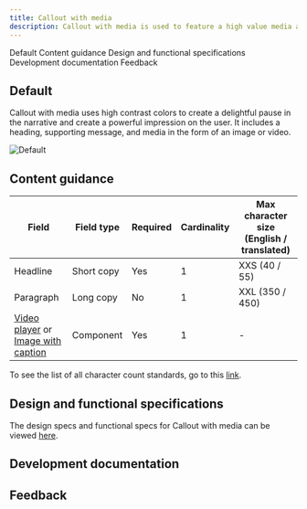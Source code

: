```yaml
---
title: Callout with media
description: Callout with media is used to feature a high value media asset such as a customer story.
---
```



<ComponentDescription name="Callout with media" type="layout" />

<AnchorLinks>

<AnchorLink>Default</AnchorLink>
<AnchorLink>Content guidance</AnchorLink>
<AnchorLink>Design and functional specifications</AnchorLink>
<AnchorLink>Development documentation</AnchorLink>
<AnchorLink>Feedback</AnchorLink>

</AnchorLinks>

## Default

Callout with media uses high contrast colors to create a delightful pause in the narrative and create a powerful impression on the user. It includes a heading, supporting message, and media in the form of an image or video.

![Default](../../images/pattern/callout-with-media/callout-with-media.jpg)

## Content guidance

| Field | Field type | Required   | Cardinality | Max character size (English / translated) |
| -------- | --------- | ---------- | ---------- | ----------|
| Headline | Short copy | Yes   | 1 | XXS (40 / 55)|
| Paragraph | Long copy | No  | 1 | XXL (350 / 450) |
| [Video player](https://www.ibm.com/standards/web/carbon-for-ibm-dotcom/components/video-player) or [Image with caption](https://www.ibm.com/standards/web/carbon-for-ibm-dotcom/components/image-with-caption) | Component | Yes | 1 | - |

To see the list of all character count standards, go to this <a href="https://github.com/carbon-design-system/carbon-for-ibm-dotcom-website/wiki/Character-count-standards" target="_blank" rel="noreferrer noopener nofollow">link</a>.

## Design and functional specifications

The design specs and functional specs for Callout with media can be viewed <a href="https://ibm.box.com/s/40njlbssuzazldqxcvza8pfmlgdva15y" target="_blank" rel="noreferrer noopener nofollow">here</a>.

## Development documentation

<ComponentStatus name="Callout with media" type="layout" />

## Feedback

<ComponentFeedback />
